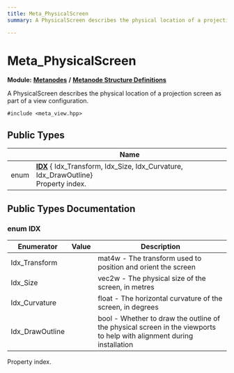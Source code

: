 ```yaml
---
title: Meta_PhysicalScreen
summary: A PhysicalScreen describes the physical location of a projection screen as part of a view configuration. 

---
```


# Meta_PhysicalScreen

**Module:** **[Metanodes](../Modules/group__api__metanodes.mdx)** **/** **[Metanode Structure Definitions](../Modules/group__api__metadefs.mdx)**



A PhysicalScreen describes the physical location of a projection screen as part of a view configuration. 


`#include <meta_view.hpp>`

## Public Types

|                | Name           |
| -------------- | -------------- |
| enum| **[IDX](../Classes/struct_meta___physical_screen.mdx#enum-idx)** { Idx_Transform, Idx_Size, Idx_Curvature, Idx_DrawOutline}<br />Property index.  |

## Public Types Documentation

### enum IDX

| Enumerator | Value | Description |
| ---------- | ----- | ----------- |
| Idx_Transform | | mat4w - The transform used to position and orient the screen   |
| Idx_Size | | vec2w - The physical size of the screen, in metres   |
| Idx_Curvature | | float - The horizontal curvature of the screen, in degrees   |
| Idx_DrawOutline | | bool - Whether to draw the outline of the physical screen in the viewports to help with alignment during installation   |



Property index. 

